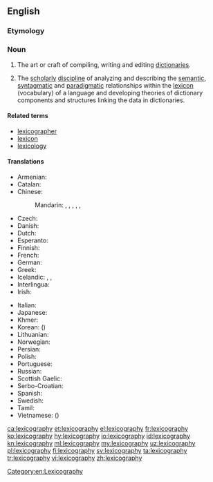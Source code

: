 ==English==

{{wikipedia}}

===Etymology===
{{confix|lexico|graphy|lang=en}}

===Noun===
{{en-noun|~|lexicographies}}

# The art or craft of compiling, writing and editing [[dictionary|dictionaries]].
# {{cx|linguistics|lang=en}} The [[scholarly]] [[discipline]] of analyzing and describing the [[semantic]], [[syntagmatic]] and [[paradigmatic]] relationships within the [[lexicon]] (vocabulary) of a language and developing theories of dictionary components and structures linking the data in dictionaries.

====Related terms====
* [[lexicographer]]
* [[lexicon]]
* [[lexicology]]

====Translations====
{{trans-top|art or craft of writing dictionaries}}
* Armenian: {{t|hy|բառարանագրություն|sc=Armn}}
* Catalan: {{t+|ca|lexicografia|f}}
* Chinese:
*: Mandarin: {{t|cmn|詞典學|sc=Hani}}, {{t+|cmn|词典学|tr=cídiǎnxué|sc=Hani}}, {{t+|cmn|辭書學|sc=Hani}}, {{t|cmn|辞书学|tr=císhūxué|sc=Hani}}, {{t|cmn|詞典編輯|sc=Hani}}, {{t|cmn|词典编辑|tr=cídiǎn biānjí|sc=Hani}}
* Czech: {{t|cs|lexikografie|f}}
* Danish: {{t|da|leksikografi}}
* Dutch: {{t+|nl|lexicografie|f}}
* Esperanto: {{t|eo|leksikografio}}
* Finnish: {{t+|fi|leksikografia}}
* French: {{t+|fr|lexicographie|f}}
* German: {{t+|de|Lexikographie|f}}
* Greek: {{t+|el|λεξικογραφία|f|tr=leksikografía|sc=Grek}}
* Icelandic: {{t|is|orðabókafræði|f}}, {{t|is|orðabókargerð|f}}, {{t|is|samning orðabókar|f}}
* Interlingua: {{t|ia|lexicographia}}
* Irish: {{t|ga|foclóireacht|f}}
{{trans-mid}}
* Italian: {{t+|it|lessicografia|f}}
* Japanese: {{t|ja|辞書編集|tr=じしょへんしゅう, jisho henshū|sc=Jpan}}
* Khmer: {{t|km|វចនលេខន៍|tr=vaj ja nak lek|sc=Khmr}}
* Korean: {{t+|ko|사전학|tr=sajeonhak|sc=Kore}} ({{t|ko|詞典學|sc=Kore}})
* Lithuanian: {{t|lt|leksikografija|f}}
* Norwegian: {{t+|no|leksikografi}}
* Persian: {{t|fa|فرهنگ‌نویسی|tr=farhang-navisi|sc=fa-Arab}}
* Polish: {{t|pl|leksykografia|f}}
* Portuguese: {{t+|pt|lexicografia|f}}
* Russian: {{t+|ru|лексикография|f|tr=leksikográfija}}
* Scottish Gaelic: {{t|gd|faclaireachd|f}}
* Serbo-Croatian: {{t|sh|leksikografija|f}}
* Spanish: {{t+|es|lexicografía|f}}
* Swedish: {{t+|sv|lexikografi}}
* Tamil: {{t+|ta|பேரகரமுதலி|sc=Taml}}
* Vietnamese: {{t+|vi|từ điển học}} ({{t|vi|詞典學}})
{{trans-bottom}}

[[Category:en:Lexicography]]

[[ca:lexicography]]
[[et:lexicography]]
[[el:lexicography]]
[[fr:lexicography]]
[[ko:lexicography]]
[[hy:lexicography]]
[[io:lexicography]]
[[id:lexicography]]
[[kn:lexicography]]
[[ml:lexicography]]
[[my:lexicography]]
[[uz:lexicography]]
[[pl:lexicography]]
[[fi:lexicography]]
[[sv:lexicography]]
[[ta:lexicography]]
[[tr:lexicography]]
[[vi:lexicography]]
[[zh:lexicography]]